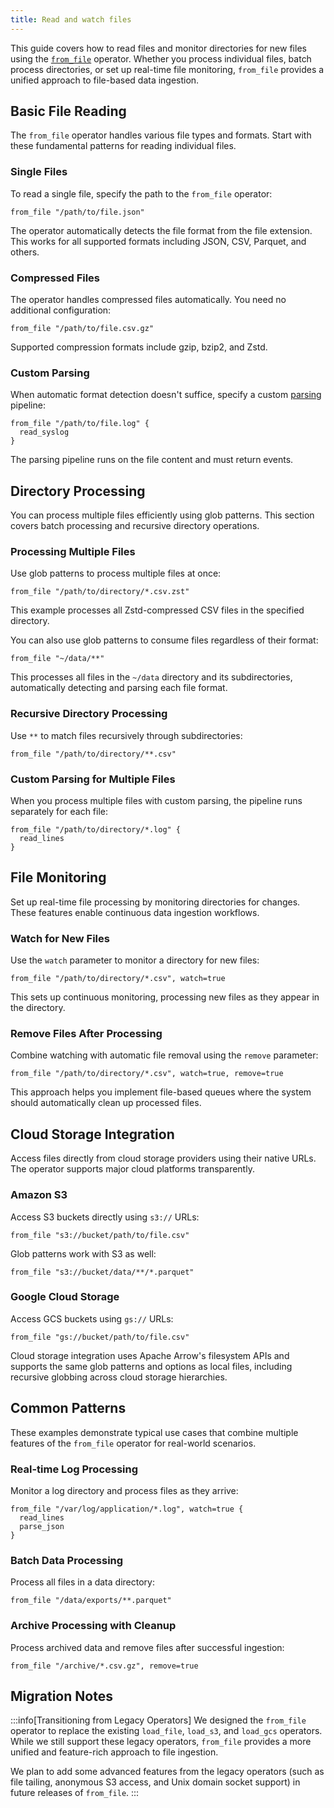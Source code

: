 ```yaml
---
title: Read and watch files
---
```


This guide covers how to read files and monitor directories for new files using
the [`from_file`](/reference/operators/from_file) operator. Whether you process
individual files, batch process directories, or set up real-time file
monitoring, `from_file` provides a unified approach to file-based data
ingestion.

## Basic File Reading

The `from_file` operator handles various file types and formats. Start with
these fundamental patterns for reading individual files.

### Single Files

To read a single file, specify the path to the `from_file` operator:

```tql
from_file "/path/to/file.json"
```

The operator automatically detects the file format from the file extension.
This works for all supported formats including JSON, CSV, Parquet, and others.

### Compressed Files

The operator handles compressed files automatically. You need no additional
configuration:

```tql
from_file "/path/to/file.csv.gz"
```

Supported compression formats include gzip, bzip2, and Zstd.

### Custom Parsing

When automatic format detection doesn't suffice, specify a custom
[parsing](/reference/operators/#parsing) pipeline:

```tql
from_file "/path/to/file.log" {
  read_syslog
}
```

The parsing pipeline runs on the file content and must return events.

## Directory Processing

You can process multiple files efficiently using glob patterns. This section
covers batch processing and recursive directory operations.

### Processing Multiple Files

Use glob patterns to process multiple files at once:

```tql
from_file "/path/to/directory/*.csv.zst"
```

This example processes all Zstd-compressed CSV files in the specified
directory.

You can also use glob patterns to consume files regardless of their format:

```tql
from_file "~/data/**"
```

This processes all files in the `~/data` directory and its subdirectories,
automatically detecting and parsing each file format.

### Recursive Directory Processing

Use `**` to match files recursively through subdirectories:

```tql
from_file "/path/to/directory/**.csv"
```

### Custom Parsing for Multiple Files

When you process multiple files with custom parsing, the pipeline runs
separately for each file:

```tql
from_file "/path/to/directory/*.log" {
  read_lines
}
```

## File Monitoring

Set up real-time file processing by monitoring directories for changes. These
features enable continuous data ingestion workflows.

### Watch for New Files

Use the `watch` parameter to monitor a directory for new files:

```tql
from_file "/path/to/directory/*.csv", watch=true
```

This sets up continuous monitoring, processing new files as they appear in the
directory.

### Remove Files After Processing

Combine watching with automatic file removal using the `remove` parameter:

```tql
from_file "/path/to/directory/*.csv", watch=true, remove=true
```

This approach helps you implement file-based queues where the system should
automatically clean up processed files.

## Cloud Storage Integration

Access files directly from cloud storage providers using their native URLs.
The operator supports major cloud platforms transparently.

### Amazon S3

Access S3 buckets directly using `s3://` URLs:

```tql
from_file "s3://bucket/path/to/file.csv"
```

Glob patterns work with S3 as well:

```tql
from_file "s3://bucket/data/**/*.parquet"
```

### Google Cloud Storage

Access GCS buckets using `gs://` URLs:

```tql
from_file "gs://bucket/path/to/file.csv"
```

Cloud storage integration uses Apache Arrow's filesystem APIs and supports the
same glob patterns and options as local files, including recursive globbing
across cloud storage hierarchies.

## Common Patterns

These examples demonstrate typical use cases that combine multiple features of
the `from_file` operator for real-world scenarios.

### Real-time Log Processing

Monitor a log directory and process files as they arrive:

```tql
from_file "/var/log/application/*.log", watch=true {
  read_lines
  parse_json
}
```

### Batch Data Processing

Process all files in a data directory:

```tql
from_file "/data/exports/**.parquet"
```

### Archive Processing with Cleanup

Process archived data and remove files after successful ingestion:

```tql
from_file "/archive/*.csv.gz", remove=true
```

## Migration Notes

:::info[Transitioning from Legacy Operators]
We designed the `from_file` operator to replace the existing `load_file`,
`load_s3`, and `load_gcs` operators. While we still support these legacy
operators, `from_file` provides a more unified and feature-rich approach to
file ingestion.

We plan to add some advanced features from the legacy operators (such as file
tailing, anonymous S3 access, and Unix domain socket support) in future
releases of `from_file`.
:::
